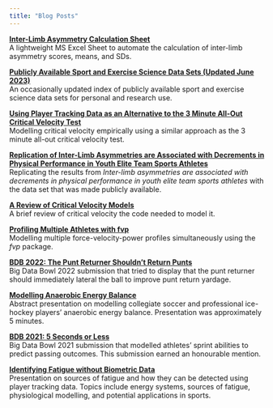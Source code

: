 ---
title: "Blog Posts"
---

<!-- [**Estimating Caloric Expenditure During a Marathon**](marathon-kcal-expend.qmd)\ -->
<!-- Using fabricated data, we can estimate caloric expenditure of a marathon runner. Estimates are derived from estimates of the runner's oxygen utilization and their metabolic energy.  -->
<!-- \ -->
<!-- \ -->

<!-- [**Identifying the Lactate Threshold Using Splines**](la-threshold.qmd)\ -->
<!-- Using publicly available lactate threshold testing data, we are able to use different machine learning techniques to identify an athlete's lactate threshold and critical power.  -->

[**Inter-Limb Asymmetry Calculation Sheet**](asym-calculations.qmd)\
A lightweight MS Excel Sheet to automate the calculation of inter-limb asymmetry scores, means, and SDs. 

[**Publicly Available Sport and Exercise Science Data Sets (Updated June 2023)**](data-sets.qmd)\
An occasionally updated index of publicly available sport and exercise science data sets for personal and research use. 

[**Using Player Tracking Data as an Alternative to the 3 Minute All-Out Critical Velocity Test**](three-minute-test.qmd)\
Modelling critical velocity empirically using a similar approach as the 3 minute all-out critical velocity test. 

[**Replication of Inter-Limb Asymmetries are Associated with Decrements in Physical Performance in Youth Elite Team Sports Athletes**](asym-vs-performance.qmd)\
Replicating the results from *Inter-limb asymmetries are associated with decrements in physical performance in youth elite team sports athletes* with the data set that was made publicly available.

[**A Review of Critical Velocity Models**](critical-speed.qmd)\
A brief review of critical velocity the code needed to model it. 

[**Profiling Multiple Athletes with fvp**](fvp-split-apply-combine.qmd)\
Modelling multiple force-velocity-power profiles simultaneously using the *fvp* package.

[**BDB 2022: The Punt Returner Shouldn't Return Punts**](bdb-22.qmd)\
Big Data Bowl 2022 submission that tried to display that the punt returner should immediately lateral the ball to improve punt return yardage. 

[**Modelling Anaerobic Energy Balance**](d-prime-balance-presentation.qmd)\
Abstract presentation on modelling collegiate soccer and professional ice-hockey players' anaerobic energy balance. Presentation was approximately 5 minutes. 

<!-- [**Modelling Cardiac Drift**](cardiac-drift.qmd)\ -->
<!-- Try to predict the increase of an athlete's heart rate over time during maintained aerobic conditioning. -->

<!-- [**Cleaning Catapult Data**](clean-catapult-data.qmd)\ -->
<!-- Catapult data usually has meta-data at the top of the .csv file. This blog show you how to efficiently reading and cleaning Catapult data into R. A custom function is also provided at the bottom of the blog for easy replication. -->

[**BDB 2021: 5 Seconds or Less**](bdb-21.qmd)\
Big Data Bowl 2021 submission that modelled athletes' sprint abilities to predict passing outcomes. This submission earned an honourable mention.

[**Identifying Fatigue without Biometric Data**](fatigue-detection-presentation.qmd)\
Presentation on sources of fatigue and how they can be detected using player tracking data. Topics include energy systems, sources of fatigue, physiological modelling, and potential applications in sports. 

\
\
